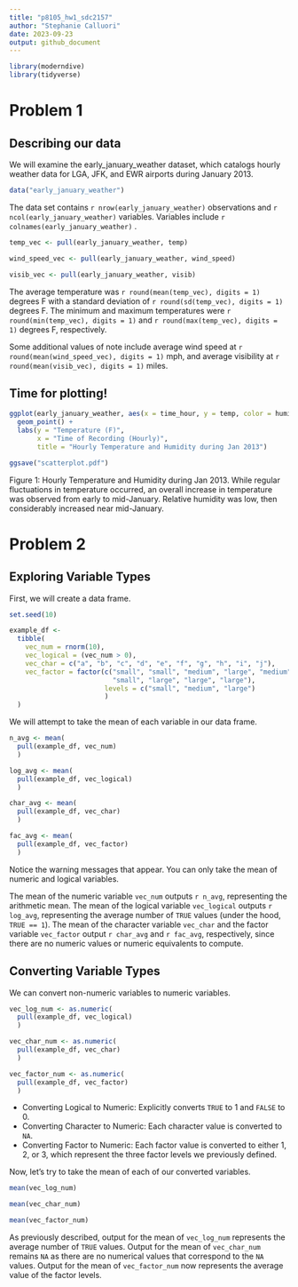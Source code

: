 ```yaml
---
title: "p8105_hw1_sdc2157"
author: "Stephanie Calluori"
date: 2023-09-23
output: github_document
---
```


```r
library(moderndive)
library(tidyverse)

```

# Problem 1

## Describing our data

We will examine the early_january_weather dataset, which catalogs hourly weather data for LGA, JFK, and EWR airports during January 2013. 

```r
data("early_january_weather")

```

The data set contains `r nrow(early_january_weather)` observations and `r ncol(early_january_weather)` variables. Variables include `r colnames(early_january_weather)` . 

```r
temp_vec <- pull(early_january_weather, temp)

wind_speed_vec <- pull(early_january_weather, wind_speed)

visib_vec <- pull(early_january_weather, visib)

```

The average temperature was `r round(mean(temp_vec), digits = 1)` degrees F with a standard deviation of `r round(sd(temp_vec), digits = 1)` degrees F. The minimum and maximum temperatures were `r round(min(temp_vec), digits = 1)` and `r round(max(temp_vec), digits = 1)` degrees F, respectively. 

Some additional values of note include average wind speed at `r round(mean(wind_speed_vec), digits = 1)` mph, and average visibility at `r round(mean(visib_vec), digits = 1)` miles.

## Time for plotting!

```r
ggplot(early_january_weather, aes(x = time_hour, y = temp, color = humid)) + 
  geom_point() +
  labs(y = "Temperature (F)", 
       x = "Time of Recording (Hourly)", 
       title = "Hourly Temperature and Humidity during Jan 2013")

ggsave("scatterplot.pdf")

```

Figure 1: Hourly Temperature and Humidity during Jan 2013. While regular fluctuations in temperature occurred, an overall increase in temperature was observed from early to mid-January. Relative humidity was low, then considerably increased near mid-January. 

# Problem 2

## Exploring Variable Types

First, we will create a data frame. 

```r
set.seed(10)

example_df <-
  tibble(
    vec_num = rnorm(10),
    vec_logical = (vec_num > 0),
    vec_char = c("a", "b", "c", "d", "e", "f", "g", "h", "i", "j"),
    vec_factor = factor(c("small", "small", "medium", "large", "medium", "large", 
                          "small", "large", "large", "large"),
                        levels = c("small", "medium", "large")
                        )
  )

```

We will attempt to take the mean of each variable in our data frame.

```r
n_avg <- mean(
  pull(example_df, vec_num)
  )

log_avg <- mean(
  pull(example_df, vec_logical)
  )

char_avg <- mean(
  pull(example_df, vec_char)
  )

fac_avg <- mean(
  pull(example_df, vec_factor)
  )

```

Notice the warning messages that appear. You can only take the mean of numeric and logical variables. 

The mean of the numeric variable `vec_num` outputs `r n_avg`, representing the arithmetic mean. The mean of the logical variable `vec_logical` outputs `r log_avg`, representing the average number of `TRUE` values (under the hood, `TRUE == 1`). The mean of the character variable `vec_char` and the factor variable `vec_factor` output `r char_avg` and `r fac_avg`, respectively, since there are no numeric values or numeric equivalents to compute.

## Converting Variable Types

We can convert non-numeric variables to numeric variables. 

```r
vec_log_num <- as.numeric(
  pull(example_df, vec_logical)
  )

vec_char_num <- as.numeric(
  pull(example_df, vec_char)
  )

vec_factor_num <- as.numeric(
  pull(example_df, vec_factor)
  )

```

* Converting Logical to Numeric: Explicitly converts `TRUE` to 1 and `FALSE` to 0. 
* Converting Character to Numeric: Each character value is converted to `NA`. 
* Converting Factor to Numeric: Each factor value is converted to either 1, 2, or 3, which represent the three factor levels we previously defined.

Now, let's try to take the mean of each of our converted variables.

```r
mean(vec_log_num)

mean(vec_char_num)

mean(vec_factor_num)

```

As previously described, output for the mean of `vec_log_num` represents the average number of `TRUE` values. Output for the mean of `vec_char_num` remains `NA` as there are no numerical values that correspond to the `NA` values. Output for the mean of `vec_factor_num` now represents the average value of the factor levels.
